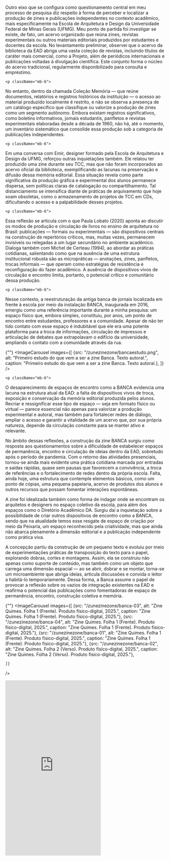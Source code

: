 
<div className="space-y-8">
  <div className="prose prose-lg max-w-none">
    <p className="mb-6">
Outro eixo que se configura como questionamento central em meu processo de pesquisa diz respeito à forma de perceber e localizar a produção de zines e publicações independentes no contexto acadêmico, mais especificamente na Escola de Arquitetura e Design da Universidade Federal de Minas Gerais (UFMG). Meu ponto de partida foi investigar se existe, de fato, um acervo organizado que reúna zines, revistas experimentais ou outros materiais editoriais produzidos por estudantes e docentes da escola. No levantamento preliminar, observei que o acervo da biblioteca da EAD abriga uma vasta coleção de revistas, incluindo títulos de caráter mais comercial, como a Projeto, além de periódicos internacionais e publicações voltadas à divulgação científica. Este conjunto forma o núcleo do acervo tradicional, regularmente disponibilizado para consulta e empréstimo.
</p>

    <p className="mb-6">
No entanto, dentro da chamada Coleção Memória — que reúne documentos, relatórios e registros históricos da instituição — o acesso ao material produzido localmente é restrito, e não se observa a presença de um catálogo específico que classifique ou valorize a produção de zines como um segmento autônomo. Embora existam registros significativos, como boletins informativos, jornais estudantis, panfletos e revistas experimentais elaboradas desde a década de 1960, não há, até o momento, um inventário sistemático que consolide essa produção sob a categoria de publicações independentes.
</p>

    <p className="mb-6">
Em uma conversa com Emir, designer formado pela Escola de Arquitetura e Design da UFMG, reforçou outras inquietações também. Ele relatou ter produzido uma zine durante seu TCC, mas que não foram incorporados ao acervo oficial da biblioteca, exemplificando as lacunas na preservação e difusão dessa memória editorial. Essa situação revela como parte significativa da produção gráfica e experimental dos alunos permanece dispersa, sem políticas claras de catalogação ou compartilhamento. Tal distanciamento se intensifica diante de práticas de arquivamento que hoje soam obsoletas, como o armazenamento de projetos de TCC em CDs, dificultando o acesso e a palpabilidade desses projetos.
</p>

    <p className="mb-6">
Essa reflexão se articula com o que Paula Lobato (2020) aponta ao discutir os modos de produção e circulação de livros no ensino de arquitetura no Brasil: publicações — formais ou experimentais — são dispositivos centrais na construção de repertórios críticos, mas, muitas vezes, permanecem invisíveis ou relegadas a um lugar secundário no ambiente acadêmico. Dialoga também com Michel de Certeau (1994), ao abordar as práticas cotidianas, salientando como que na ausência de uma estrutura institucional robusta são as micropráticas — anotações, zines, panfletos, trocas informais — que operam como estratégias de resistência e reconfiguração do fazer acadêmico. A ausência de dispositivos vivos de circulação e encontro limita, portanto, o potencial crítico e comunitário dessa produção.
</p>

    <p className="mb-6">
Nesse contexto, a reestruturação da antiga banca de jornais localizada em frente à escola por meio da instalação BANCA, inaugurada em 2016, emergiu como uma referência importante durante a minha pesquisa: um espaço físico que, embora simples, constituiu, por anos, um ponto de encontro entre estudantes, professores e a comunidade. Apesar de não ter tido contato com esse espaço é indubitável que ele era uma potente plataforma para a troca de informações, circulação de impressos e articulação de debates que extrapolavam o edifício da universidade, ampliando o contato com a comunidade através da rua. 
</p>
  </div>


 {""}
  <ImageCarousel
    images={[
        {src: "/zunezinezone/bancaestudo.png", alt: "Primeiro estudo do que vem a ser a zine Banca. Texto autoral.", caption: "Primeiro estudo do que vem a ser a zine Banca. Texto autoral.},
    ]}
  />


</div>


<div className="space-y-8">
  <div className="prose prose-lg max-w-none">

    <p className="mb-6">
O desaparecimento de espaços de encontro como a BANCA evidencia uma lacuna na estrutura atual da EAD: a falta de dispositivos vivos de troca, exposição e conservação da memória editorial produzida pelos alunos. Recriar e ressignificar esse tipo de espaço — seja em formato físico ou virtual — parece essencial não apenas para valorizar a produção experimental e autoral, mas também para fortalecer redes de diálogo, ampliar o acesso e garantir a vitalidade de um acervo que, por sua própria natureza, depende da circulação constante para se manter ativo e relevante.
</p>  

<p className="mb-6">
No âmbito dessas reflexões, a construção da zine BANCA surgiu como resposta aos questionamentos sobre a dificuldade de estabelecer espaços de permanência, encontro e circulação de ideias dentro da EAD, sobretudo após o período de pandemia. Com o retorno das atividades presenciais, tornou-se ainda mais evidente uma prática cotidiana marcada por entradas e saídas rápidas, quase sem pausas que favorecem a convivência, a troca de referências e o fortalecimento de redes dentro da própria escola. Falta, ainda hoje, uma estrutura que contemple elementos básicos, como um ponto de cópias, uma pequena papelaria, acervo de produtos dos alunos e outros recursos que possam fomentar interações espontâneas.
</p>

<p className="mb-6">
A zine foi idealizada também como forma de indagar onde se encontram os arquitetos e designers no espaço coletivo da escola, para além dos espaços como o Diretório Acadêmico DA. Surgiu daí a inquietação sobre a possibilidade de criar outros dispositivos de encontro como a BANCA, sendo que na atualidade temos esse resgate de espaço de criação por meio da Peixaria, um espaço reconhecido pela criatividade, mas que ainda não abarca plenamente a dimensão editorial e a publicação independente como prática viva.
</p>

<p className="mb-6">
A concepção partiu da construção de um pequeno texto e evoluiu por meio de experimentações práticas de transposição do texto para o papel, explorando dobras, cortes e montagens. Assim, ela se construiu não apenas como suporte de conteúdo, mas também como um objeto que carrega uma dimensão espacial — ao se abrir, dobrar e se montar, torna-se um microambiente que abriga ideias, articula discussões e convida o leitor a habitá-lo temporariamente. Dessa forma, a Banca assume o papel de provocar a reflexão sobre os vazios de integração existentes na EAD e reafirma o potencial das publicações como fomentadoras de espaço de permanência, encontro, construção coletiva e memória.
</p>
</div>

 {""}
  <ImageCarousel
    images={[
        {src: "/zunezinezone/banca-03", alt: "Zine Quimes. Folha 1 (Frente). Produto físico-digital, 2025.", caption: "Zine Quimes. Folha 1 (Frente). Produto físico-digital, 2025."},
        {src: "/zunezinezone/banca-04", alt: "Zine Quimes. Folha 1 (Frente). Produto físico-digital, 2025.", caption: "Zine Quimes. Folha 1 (Frente). Produto físico-digital, 2025."},
        {src: "/zunezinezone/banca-01", alt: "Zine Quimes. Folha 1 (Frente). Produto físico-digital, 2025.", caption: "Zine Quimes. Folha 1 (Frente). Produto físico-digital, 2025."},
        {src: "/zunezinezone/banca-02", alt: "Zine Quimes. Folha 2 (Verso). Produto físico-digital, 2025.", caption: "Zine Quimes. Folha 2 (Verso). Produto físico-digital, 2025."},

    ]}
  />

  <iframe className="w-full" height="550" src="https://www.youtube.com/embed/BZcT-AXwPtg?si=HD2R_wiG-fhtBeWo" title="YouTube video player" frameborder="0" allow="accelerometer; autoplay; clipboard-write; encrypted-media; gyroscope; picture-in-picture; web-share" referrerpolicy="strict-origin-when-cross-origin" allowfullscreen></iframe>

</div>
